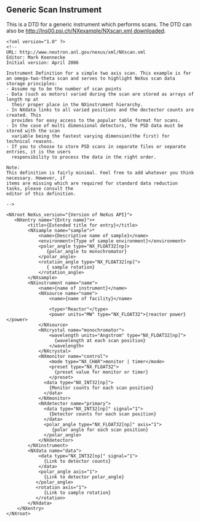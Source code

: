 == Generic Scan Instrument ==
This is a DTD for a generic instrument which performs scans. The DTD can also be [[http://lns00.psi.ch/NXexample/NXscan.xml downloaded]].
<pre>
<?xml version="1.0" ?>
<!--
URL: http://www.neutron.anl.gov/nexus/xml/NXscan.xml
Editor: Mark Koennecke
Initial version: April 2006

Instrument Definition for a simple two axis scan. This example is for 
an omega-two-theta scan and serves to highlight NeXus scan data storage principles:
- Assume np to be the number of scan points 
- Data (such as motors) varied during the scan are stored as arrays of length np at 
  their proper place in the NXinstrument hierarchy.
- In NXdata links to all varied positions and the dectector counts are created. This
  provides for easy access to the popular table format for scans. 
- In the case of multi dimensional detectors, the PSD data must be stored with the scan 
  variable being the fastest varying dimension(the first) for technical reasons.
- If you to choose to store PSD scans in separate files or separate entries, it is the users
  responsibility to process the data in the right order.  

Note:
This definition is fairly minimal. Feel free to add whatever you think necessary. However, if
items are missing which are required for standard data reduction tasks, please consult the
editor of this definition.

-->

<NXroot NeXus_version="{Version of NeXus API}">
   <NXentry name="{Entry name}">+
        <title>{Extended title for entry}</title>
        <NXsample name="sample">*
            <name>{Descriptive name of sample}</name>
            <environment>{Type of sample environment}</environment>
            <polar_angle type="NX_FLOAT32[np]>
               {polar_angle to monochromator}
            </polar_angle>
            <rotation_angle type="NX_FLOAT32[np]">
               { sample rotation}
            </rotation_angle>
        </NXsample>
        <NXinstrument name="name">
            <name>{name of instrument}</name>
            <NXsource name="name">
                <name>{name of facility}</name>

                <type>"Reactor"</type>
                <power units="MW" type="NX_FLOAT32">{reactor power}</power>
            </NXsource>
            <NXcrystal name="monochromator">
                <wavelength units="Angstrom" type="NX_FLOAT32[np]">
                  {wavelength at each scan position}
                </wavelength>
            </NXcrystal>
            <NXmonitor name="control">
                <mode type="NX_CHAR">monitor | timer</mode>
                <preset type="NX_FLOAT32">
                  {preset value for monitor or timer}
                </preset>
              <data type="NX_INT32[np]">
                {Monitor counts for each scan position}
              </data>
            </NXmonitor>
            <NXdetector name="primary">
              <data type="NX_INT32[np]" signal="1">
                {Detector counts for each scan position}
              </data>
              <polar_angle type="NX_FLOAT32[np]" axis="1">
                 {polar angle for each scan position}
              </polar_angle>
            </NXdetector>
        </NXinstrument>
        <NXdata name="data">
            <data type="NX_INT32[np]" signal="1">
              {Link to detector counts}
            </data>
            <polar_angle axis="1">
              {Link to detector polar_angle}
           </polar_angle>
           <rotation axis="1">
              {Link to sample rotation}
           </rotation>
        </NXdata>
    </NXentry>
</NXroot>
</pre>